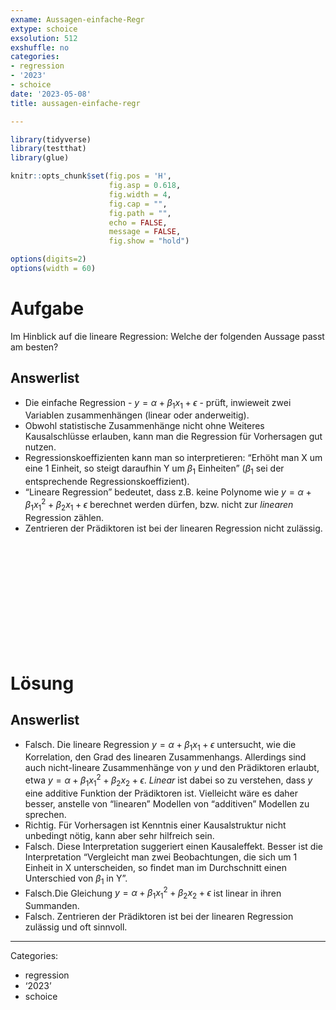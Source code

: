 ```yaml
---
exname: Aussagen-einfache-Regr
extype: schoice
exsolution: 512
exshuffle: no
categories:
- regression
- '2023'
- schoice
date: '2023-05-08'
title: aussagen-einfache-regr

---
```





```r
library(tidyverse)
library(testthat)
library(glue)

```


```r
knitr::opts_chunk$set(fig.pos = 'H',
                      fig.asp = 0.618,
                      fig.width = 4,
                      fig.cap = "", 
                      fig.path = "",
                      echo = FALSE,
                      message = FALSE,
                      fig.show = "hold")
```


```r
options(digits=2)
options(width = 60)
```





# Aufgabe

Im Hinblick auf die lineare Regression: 
Welche der folgenden Aussage passt am besten?


Answerlist
----------
* Die einfache Regression - $y=\alpha + \beta_1x_1 + \epsilon$ - prüft, inwieweit zwei Variablen zusammenhängen (linear oder anderweitig).
* Obwohl statistische Zusammenhänge nicht ohne Weiteres Kausalschlüsse erlauben, kann man die Regression für Vorhersagen gut nutzen.
* Regressionskoeffizienten kann man so interpretieren: "Erhöht man X um eine 1 Einheit, so steigt daraufhin Y um $\beta_1$ Einheiten" ($\beta_1$ sei der entsprechende Regressionskoeffizient).
* "Lineare Regression" bedeutet, dass z.B. keine Polynome wie $y= \alpha + \beta_1 x_1^2 + \beta_2 x_1 + \epsilon$ berechnet werden dürfen, bzw. nicht zur *linearen* Regression zählen.
* Zentrieren der Prädiktoren ist bei der linearen Regression nicht zulässig.



</br>
</br>
</br>
</br>
</br>
</br>
</br>
</br>
</br>
</br>

# Lösung


Answerlist
----------


* Falsch. Die lineare Regression $y=\alpha + \beta_1x_1 + \epsilon$ untersucht, wie die Korrelation, den Grad des linearen Zusammenhangs. Allerdings sind auch nicht-lineare Zusammenhänge von $y$ und den Prädiktoren erlaubt, etwa $y=\alpha + \beta_1x_1^2 + \beta_2x_2 + \epsilon$. *Linear* ist dabei so zu verstehen, dass $y$ eine additive Funktion der Prädiktoren ist. Vielleicht wäre es daher besser, anstelle von "linearen" Modellen von "additiven" Modellen zu sprechen.
* Richtig. Für Vorhersagen ist Kenntnis einer Kausalstruktur nicht unbedingt nötig, kann aber sehr hilfreich sein.
* Falsch. Diese Interpretation suggeriert einen Kausaleffekt. Besser ist die Interpretation "Vergleicht man zwei Beobachtungen, die sich um 1 Einheit in X unterscheiden, so findet man im Durchschnitt einen Unterschied von $\beta_1$ in Y".
* Falsch.Die Gleichung $y= \alpha + \beta_1 x_1^2 + \beta_2 x_2 + \epsilon$ ist linear in ihren Summanden.
* Falsch. Zentrieren der Prädiktoren ist bei der linearen Regression zulässig und oft sinnvoll.







---

Categories: 

- regression
- '2023'
- schoice

